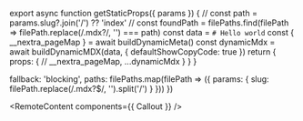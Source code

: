 

export async function getStaticProps({ params }) {
  // const path = params.slug?.join('/') ?? 'index'
  // const foundPath = filePaths.find(filePath => filePath.replace(/\.mdx?/, '') === path)
  const data = `# Hello world`
  const { __nextra_pageMap } =  await buildDynamicMeta()
  const dynamicMdx = await buildDynamicMDX(data, { defaultShowCopyCode: true })
  return {
    props: {
      // __nextra_pageMap,
      ...dynamicMdx
    }
  }
}
 
  fallback: 'blocking',
  paths: filePaths.map(filePath => ({
    params: { slug: filePath.replace(/\.mdx?$/, '').split('/') }
  }))
})
 
<RemoteContent components={{ Callout }} />

